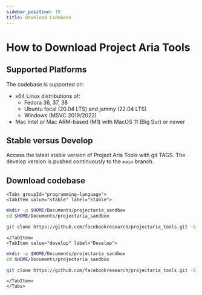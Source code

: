 ```yaml
---
sidebar_position: 10
title: Download Codebase
---
```


# How to Download Project Aria Tools

## Supported Platforms
The codebase is supported on:

- x64 Linux distributions of:
  - Fedora 36, 37, 38
  - Ubuntu focal (20.04 LTS) and jammy (22.04 LTS)
  - Windows (MSVC 2019/2022)
- Mac Intel or Mac ARM-based (M1) with MacOS 11 (Big Sur) or newer


## Stable versus Develop

Access the latest stable version of Project Aria Tools with git TAGS. The develop version is pushed continuously to the `main` branch.

## Download codebase

```mdx-code-block
<Tabs groupId="programming-language">
<TabItem value="stable" label="Stable">
```
```bash
mkdir -p $HOME/Documents/projectaria_sandbox
cd $HOME/Documents/projectaria_sandbox

git clone https://github.com/facebookresearch/projectaria_tools.git -b 1.5.5
```
```mdx-code-block
</TabItem>
<TabItem value="develop" label="Develop">
```
```bash
mkdir -p $HOME/Documents/projectaria_sandbox
cd $HOME/Documents/projectaria_sandbox

git clone https://github.com/facebookresearch/projectaria_tools.git -b main
```
```mdx-code-block
</TabItem>
</Tabs>
```
